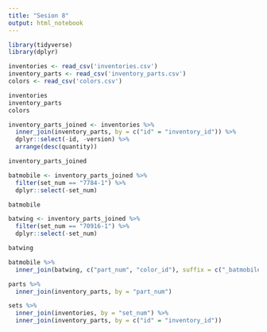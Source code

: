 ```yaml
---
title: "Sesion 8"
output: html_notebook
---
```


```r
library(tidyverse)
library(dplyr)

inventories <- read_csv('inventories.csv')
inventory_parts <- read_csv('inventory_parts.csv')
colors <- read_csv('colors.csv')

inventories
inventory_parts
colors

```
```r
inventory_parts_joined <- inventories %>% 
  inner_join(inventory_parts, by = c("id" = "inventory_id")) %>%
  dplyr::select(-id, -version) %>%
  arrange(desc(quantity))

inventory_parts_joined

batmobile <- inventory_parts_joined %>% 
  filter(set_num == "7784-1") %>%
  dplyr::select(-set_num)

batmobile

batwing <- inventory_parts_joined %>% 
  filter(set_num == "70916-1") %>%
  dplyr::select(-set_num)

batwing

batmobile %>% 
  inner_join(batwing, c("part_num", "color_id"), suffix = c("_batmobile","_batwing"))


```
```r
parts %>%
  inner_join(inventory_parts, by = "part_num")

```
```r
sets %>%
  inner_join(inventories, by = "set_num") %>%
  inner_join(inventory_parts, by = c("id" = "inventory_id")) 
```

